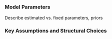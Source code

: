 

### Model Parameters
Describe estimated vs. fixed parameters, priors

### Key Assumptions and Structural Choices